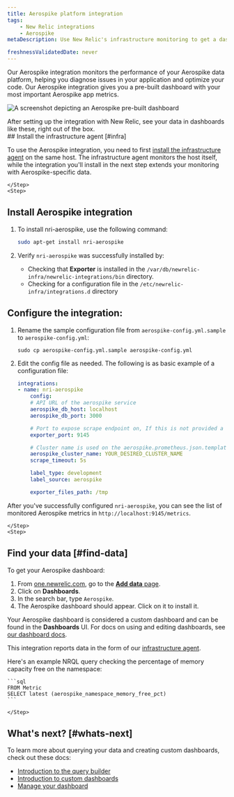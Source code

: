 ```yaml
---
title: Aerospike platform integration
tags:
    - New Relic integrations
    - Aerospike
metaDescription: Use New Relic's infrastructure monitoring to get a dashboard with metrics from your Aerospike platform. 

freshnessValidatedDate: never
---
```



Our Aerospike integration monitors the performance of your Aerospike data platform, helping you diagnose issues in your application and optimize your code. Our Aerospike integration gives you a pre-built dashboard with your most important Aerospike app metrics.

<img
    title="aerospike dashboard"
    alt="A screenshot depicting an Aerospike pre-built dashboard"
    src={infrastructureAerospikeDashboard}
/>

<figcaption>
After setting up the integration with New Relic, see your data in dashboards like these, right out of the box.
</figcaption>

<Steps>
    <Step>
## Install the infrastructure agent [#infra]

To use the Aerospike integration, you need to first [install the infrastructure agent](/docs/infrastructure/install-infrastructure-agent/get-started/install-infrastructure-agent-new-relic/) on the same host. The infrastructure agent monitors the host itself, while the integration you'll install in the next step extends your monitoring with Aerospike-specific data.

    </Step>
    <Step>

## Install Aerospike integration

1. To install nri-aerospike, use the following command:

    ```bash
    sudo apt-get install nri-aerospike
    ```

2. Verify  `nri-aerospike` was successfully installed by:
    *  Checking that <DoNotTranslate>**Exporter**</DoNotTranslate> is installed in the `/var/db/newrelic-infra/newrelic-integrations/bin` directory.
    * Checking for a configuration file in the `/etc/newrelic-infra/integrations.d` directory

    </Step>
    <Step>

## Configure the integration:

1. Rename the sample configuration file from `aerospike-config.yml.sample` to `aerospike-config.yml`:

     ```shell
    sudo cp aerospike-config.yml.sample aerospike-config.yml
    ```

2. Edit the config file as needed. The following is as basic example of a configuration file:

    ```yml
    integrations:
    - name: nri-aerospike
        config:
        # API URL of the aerospike service
        aerospike_db_host: localhost
        aerospike_db_port: 3000

        # Port to expose scrape endpoint on, If this is not provided a random port will be used to launch the exporter
        exporter_port: 9145

        # Cluster name is used on the aerospike.prometheus.json.template - all the metrics captured by nri-prometheus will be categorized under this cluster name
        aerospike_cluster_name: YOUR_DESIRED_CLUSTER_NAME
        scrape_timeout: 5s

        label_type: development
        label_source: aerospike

        exporter_files_path: /tmp
    ```
    
After you've successfully configured `nri-aerospike`, you can see the list of monitored Aerospike metrics in `http://localhost:9145/metrics`.    

    </Step>
    <Step>

## Find your data [#find-data]

To get your Aerospike dashboard: 

1. From [one.newrelic.com](https://one.newrelic.com), go to the [<DoNotTranslate>**Add data**</DoNotTranslate> page](https://one.newrelic.com/marketplace). 
2. Click on <DoNotTranslate>**Dashboards**</DoNotTranslate>.
3. In the search bar, type `Aerospike`. 
4. The Aerospike dashboard should appear. Click on it to install it.

Your Aerospike dashboard is considered a custom dashboard and can be found in the <DoNotTranslate>**Dashboards**</DoNotTranslate> UI. For docs on using and editing dashboards, see [our dashboard docs](/docs/query-your-data/explore-query-data/dashboards/introduction-dashboards).

This integration reports data in the form of our [infrastructure agent](/docs/infrastructure/manage-your-data/data-instrumentation/default-infrastructure-monitoring-data/#infrastructure-events). 

Here's an example NRQL query checking the percentage of memory capacity free on the namespace:

    ```sql
    FROM Metric 
    SELECT latest (aerospike_namespace_memory_free_pct)
    ```

    </Step>
</Steps>


## What's next? [#whats-next]

To learn more about querying your data and creating custom dashboards, check out these docs: 

* [Introduction to the query builder](/docs/query-your-data/explore-query-data/query-builder/introduction-query-builder)
* [Introduction to custom dashboards](/docs/query-your-data/explore-query-data/dashboards/introduction-dashboards)
* [Manage your dashboard](/docs/query-your-data/explore-query-data/dashboards/manage-your-dashboard)

